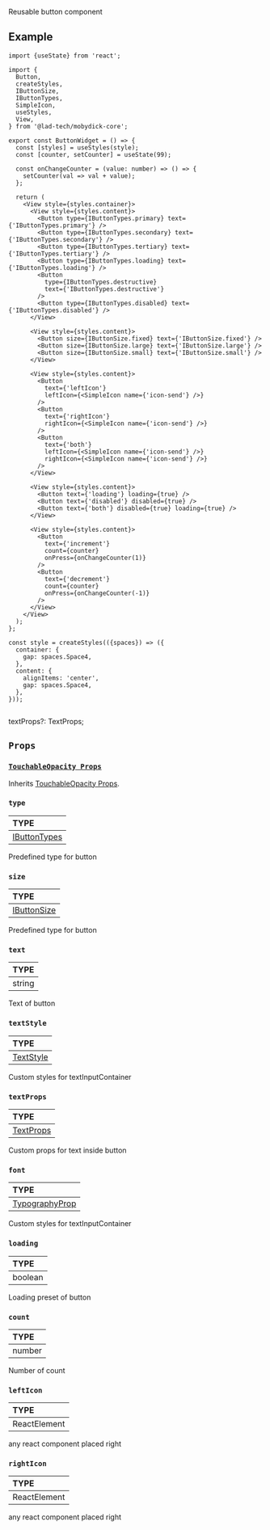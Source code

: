 
<ReactPlayer playing controls url={Button} />

Reusable button component

## Example


```tsx
import {useState} from 'react';

import {
  Button,
  createStyles,
  IButtonSize,
  IButtonTypes,
  SimpleIcon,
  useStyles,
  View,
} from '@lad-tech/mobydick-core';

export const ButtonWidget = () => {
  const [styles] = useStyles(style);
  const [counter, setCounter] = useState(99);

  const onChangeCounter = (value: number) => () => {
    setCounter(val => val + value);
  };

  return (
    <View style={styles.container}>
      <View style={styles.content}>
        <Button type={IButtonTypes.primary} text={'IButtonTypes.primary'} />
        <Button type={IButtonTypes.secondary} text={'IButtonTypes.secondary'} />
        <Button type={IButtonTypes.tertiary} text={'IButtonTypes.tertiary'} />
        <Button type={IButtonTypes.loading} text={'IButtonTypes.loading'} />
        <Button
          type={IButtonTypes.destructive}
          text={'IButtonTypes.destructive'}
        />
        <Button type={IButtonTypes.disabled} text={'IButtonTypes.disabled'} />
      </View>

      <View style={styles.content}>
        <Button size={IButtonSize.fixed} text={'IButtonSize.fixed'} />
        <Button size={IButtonSize.large} text={'IButtonSize.large'} />
        <Button size={IButtonSize.small} text={'IButtonSize.small'} />
      </View>

      <View style={styles.content}>
        <Button
          text={'leftIcon'}
          leftIcon={<SimpleIcon name={'icon-send'} />}
        />
        <Button
          text={'rightIcon'}
          rightIcon={<SimpleIcon name={'icon-send'} />}
        />
        <Button
          text={'both'}
          leftIcon={<SimpleIcon name={'icon-send'} />}
          rightIcon={<SimpleIcon name={'icon-send'} />}
        />
      </View>

      <View style={styles.content}>
        <Button text={'loading'} loading={true} />
        <Button text={'disabled'} disabled={true} />
        <Button text={'both'} disabled={true} loading={true} />
      </View>

      <View style={styles.content}>
        <Button
          text={'increment'}
          count={counter}
          onPress={onChangeCounter(1)}
        />
        <Button
          text={'decrement'}
          count={counter}
          onPress={onChangeCounter(-1)}
        />
      </View>
    </View>
  );
};

const style = createStyles(({spaces}) => ({
  container: {
    gap: spaces.Space4,
  },
  content: {
    alignItems: 'center',
    gap: spaces.Space4,
  },
}));


```
textProps?: TextProps;

## `Props`

### [`TouchableOpacity Props`](https://reactnative.dev/docs/touchableopacity#props)

Inherits [TouchableOpacity Props](https://reactnative.dev/docs/touchableopacity#props).

### `type`

| TYPE                                                                                                                |
|:--------------------------------------------------------------------------------------------------------------------|
| [IButtonTypes](https://github.com/lad-tech/mobydick/blob/main/packages/core/src/cta/components/Button/types.ts#L20) |

Predefined type for button

### `size`

| TYPE                                                                                                               |
|:-------------------------------------------------------------------------------------------------------------------|
| [IButtonSize](https://github.com/lad-tech/mobydick/blob/main/packages/core/src/cta/components/Button/types.ts#L29) |

Predefined type for button

### `text`

| TYPE   |
|:-------|
| string |

Text of button

### `textStyle`

| TYPE                                                             |
|:-----------------------------------------------------------------|
| [TextStyle](https://reactnative.dev/docs/text-style-props#props) |

Custom styles for textInputContainer

### `textProps`

| TYPE                                                 |
|:-----------------------------------------------------|
| [TextProps](https://reactnative.dev/docs/text#props) |

Custom props for text inside button

### `font`

| TYPE                                                                                                       |
|:-----------------------------------------------------------------------------------------------------------|
| [TypographyProp](https://github.com/lad-tech/mobydick/blob/main/packages/core/src/typography/types.ts#L49) |

Custom styles for textInputContainer

### `loading`

| TYPE    |
|:--------|
| boolean |

Loading preset of button

### `count`

| TYPE   |
|:-------|
| number |

Number of count

### `leftIcon`

| TYPE         |
|:-------------|
| ReactElement |

any react component placed right

### `rightIcon`

| TYPE         |
|:-------------|
| ReactElement |

any react component placed right
